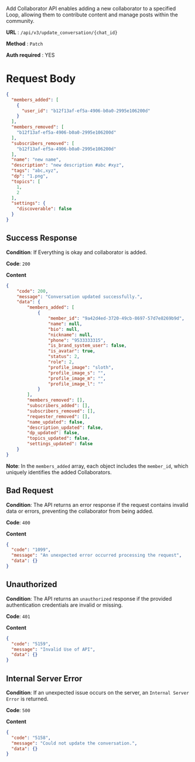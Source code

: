 
Add Collaborator API enables adding a new collaborator to a specified Loop, allowing them to contribute content and manage posts within the community.

**URL**  :  `/api/v3/update_conversation/{chat_id}`

**Method**  :  `Patch`

**Auth required**  : YES


# Request Body

```json
{
  "members_added": [
    {
      "user_id": "b12f13af-ef5a-4906-b0a0-2995e106200d"
    }
  ],
  "members_removed": [
    "b12f13af-ef5a-4906-b0a0-2995e106200d"
  ],
  "subscribers_removed": [
    "b12f13af-ef5a-4906-b0a0-2995e106200d"
  ],
  "name": "new name",
  "description": "new description #abc #xyz",
  "tags": "abc,xyz",
  "dp": "1.png",
  "topics": [
    1,
    2
  ],
  "settings": {
    "discoverable": false
  }
}
```

## Success Response

**Condition**: If Everything is okay and collaborator is added. 

**Code**: `200`

**Content**
```json
{
    "code": 200,
    "message": "Conversation updated successfully.",
    "data": {
        "members_added": [
            {
                "member_id": "9a42d4ed-3720-49cb-8697-57d7e8269b9d",
                "name": null,
                "bio": null,
                "nickname": null,
                "phone": "9533333315",
                "is_brand_system_user": false,
                "is_avatar": true,
                "status": 2,
                "role": 2,
                "profile_image": "sloth",
                "profile_image_s": "",
                "profile_image_m": "",
                "profile_image_l": ""
            }
        ],
        "members_removed": [],
        "subscribers_added": [],
        "subscribers_removed": [],
        "requester_removed": [],
        "name_updated": false,
        "description_updated": false,
        "dp_updated": false,
        "topics_updated": false,
        "settings_updated": false
    }
}
```

**Note**: In the `members_added` array, each object includes the `member_id`, which uniquely identifies the added Collaborators. 

## Bad Request

**Condition**: The API returns an error response if the request contains invalid data or errors, preventing the collaborator from being added.

**Code**: `400`

**Content**
```json
{
  "code": "1099",
  "message": "An unexpected error occurred processing the request",
  "data": {}
}
```

## Unauthorized

**Condition**: The API returns an `unauthorized` response if the provided authentication credentials are invalid or missing.

**Code**: `401`

**Content**
```json
{
  "code": "5159",
  "message": "Invalid Use of API",
  "data": {}
}
```
##   Internal Server Error

**Condition**: If an unexpected issue occurs on the server, an `Internal Server Error` is returned.

**Code**: `500`

**Content**
```json
{
  "code": "5158",
  "message": "Could not update the conversation.",
  "data": {}
}
```
